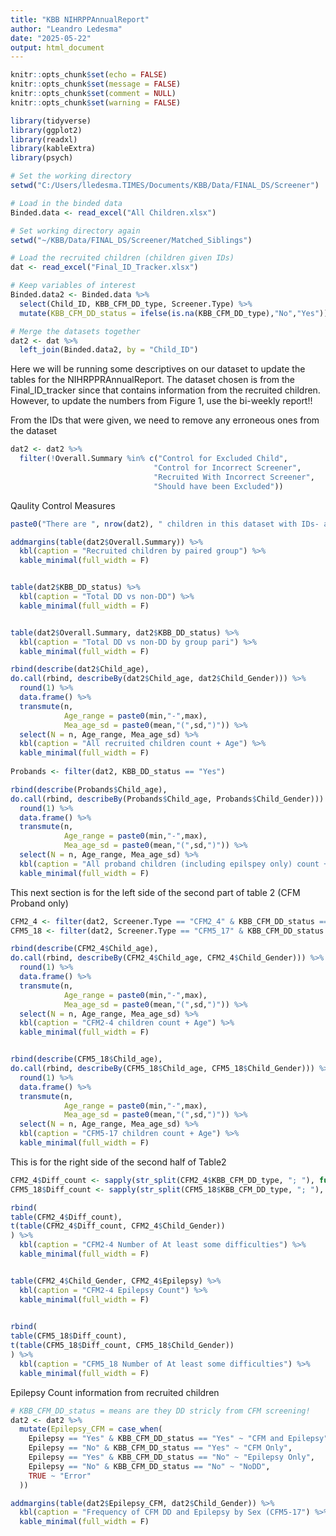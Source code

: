 ```yaml
---
title: "KBB NIHRPPAnnualReport"
author: "Leandro Ledesma"
date: "2025-05-22"
output: html_document
---
```


```r
knitr::opts_chunk$set(echo = FALSE)
knitr::opts_chunk$set(message = FALSE)
knitr::opts_chunk$set(comment = NULL)
knitr::opts_chunk$set(warning = FALSE)

```

```r
library(tidyverse)
library(ggplot2)
library(readxl)
library(kableExtra)
library(psych)
```

```r
# Set the working directory
setwd("C:/Users/lledesma.TIMES/Documents/KBB/Data/FINAL_DS/Screener")

# Load in the binded data
Binded.data <- read_excel("All Children.xlsx")

# Set working directory again
setwd("~/KBB/Data/FINAL_DS/Screener/Matched_Siblings")

# Load the recruited children (children given IDs)
dat <- read_excel("Final_ID_Tracker.xlsx")

# Keep variables of interest 
Binded.data2 <- Binded.data %>%
  select(Child_ID, KBB_CFM_DD_type, Screener.Type) %>%
  mutate(KBB_CFM_DD_status = ifelse(is.na(KBB_CFM_DD_type),"No","Yes"))

# Merge the datasets together
dat2 <- dat %>%
  left_join(Binded.data2, by = "Child_ID")
```

Here we will be running some descriptives on our dataset to update the tables for the NIHRPPRAnnualReport. The dataset chosen is from the Final_ID_tracker since that contains information from the recruited children. However, to update the numbers from Figure 1, use the bi-weekly report!!

From the IDs that were given, we need to remove any erroneous ones from the dataset

```r
dat2 <- dat2 %>%
  filter(!Overall.Summary %in% c("Control for Excluded Child",
                                "Control for Incorrect Screener",
                                "Recruited With Incorrect Screener",
                                "Should have been Excluded"))

```


Qaulity Control Measures
```r
paste0("There are ", nrow(dat2), " children in this dataset with IDs- aka recruited children")

addmargins(table(dat2$Overall.Summary)) %>%
  kbl(caption = "Recruited children by paired group") %>%
  kable_minimal(full_width = F)


table(dat2$KBB_DD_status) %>%
  kbl(caption = "Total DD vs non-DD") %>%
  kable_minimal(full_width = F)


table(dat2$Overall.Summary, dat2$KBB_DD_status) %>%
  kbl(caption = "Total DD vs non-DD by group pari") %>%
  kable_minimal(full_width = F)

```



```r
rbind(describe(dat2$Child_age), 
do.call(rbind, describeBy(dat2$Child_age, dat2$Child_Gender))) %>%
  round(1) %>%
  data.frame() %>%
  transmute(n, 
            Age_range = paste0(min,"-",max), 
            Mea_age_sd = paste0(mean,"(",sd,")")) %>%
  select(N = n, Age_range, Mea_age_sd) %>%
  kbl(caption = "All recruited children count + Age") %>%
  kable_minimal(full_width = F)
  
Probands <- filter(dat2, KBB_DD_status == "Yes")

rbind(describe(Probands$Child_age), 
do.call(rbind, describeBy(Probands$Child_age, Probands$Child_Gender))) %>%
  round(1) %>%
  data.frame() %>%
  transmute(n, 
            Age_range = paste0(min,"-",max), 
            Mea_age_sd = paste0(mean,"(",sd,")")) %>%
  select(N = n, Age_range, Mea_age_sd) %>%
  kbl(caption = "All proband children (including epilspey only) count + Age") %>%
  kable_minimal(full_width = F)


```

This next section is for the left side of the second part of table 2 (CFM Proband only)
```r
CFM2_4 <- filter(dat2, Screener.Type == "CFM2_4" & KBB_CFM_DD_status == "Yes")
CFM5_18 <- filter(dat2, Screener.Type == "CFM5_17" & KBB_CFM_DD_status == "Yes")

rbind(describe(CFM2_4$Child_age), 
do.call(rbind, describeBy(CFM2_4$Child_age, CFM2_4$Child_Gender))) %>%
  round(1) %>%
  data.frame() %>%
  transmute(n, 
            Age_range = paste0(min,"-",max), 
            Mea_age_sd = paste0(mean,"(",sd,")")) %>%
  select(N = n, Age_range, Mea_age_sd) %>%
  kbl(caption = "CFM2-4 children count + Age") %>%
  kable_minimal(full_width = F)


rbind(describe(CFM5_18$Child_age), 
do.call(rbind, describeBy(CFM5_18$Child_age, CFM5_18$Child_Gender))) %>%
  round(1) %>%
  data.frame() %>%
  transmute(n, 
            Age_range = paste0(min,"-",max), 
            Mea_age_sd = paste0(mean,"(",sd,")")) %>%
  select(N = n, Age_range, Mea_age_sd) %>%
  kbl(caption = "CFM5-17 children count + Age") %>%
  kable_minimal(full_width = F)


```

This is for the right side of the second half of Table2

```r
CFM2_4$Diff_count <- sapply(str_split(CFM2_4$KBB_CFM_DD_type, "; "), function(x) length(x))
CFM5_18$Diff_count <- sapply(str_split(CFM5_18$KBB_CFM_DD_type, "; "), function(x) length(x))

rbind(
table(CFM2_4$Diff_count),
t(table(CFM2_4$Diff_count, CFM2_4$Child_Gender))
) %>%
  kbl(caption = "CFM2-4 Number of At least some difficulties") %>%
  kable_minimal(full_width = F)


table(CFM2_4$Child_Gender, CFM2_4$Epilepsy) %>%
  kbl(caption = "CFM2-4 Epilepsy Count") %>%
  kable_minimal(full_width = F)
  

rbind(
table(CFM5_18$Diff_count),
t(table(CFM5_18$Diff_count, CFM5_18$Child_Gender))
) %>%
  kbl(caption = "CFM5_18 Number of At least some difficulties") %>%
  kable_minimal(full_width = F)

```

Epilepsy Count information from recruited children
```r
# KBB_CFM_DD_status = means are they DD stricly from CFM screening!
dat2 <- dat2 %>%
  mutate(Epilepsy_CFM = case_when(
    Epilepsy == "Yes" & KBB_CFM_DD_status == "Yes" ~ "CFM and Epilepsy",
    Epilepsy == "No" & KBB_CFM_DD_status == "Yes" ~ "CFM Only",
    Epilepsy == "Yes" & KBB_CFM_DD_status == "No" ~ "Epilepsy Only",
    Epilepsy == "No" & KBB_CFM_DD_status == "No" ~ "NoDD",
    TRUE ~ "Error"
  ))

addmargins(table(dat2$Epilepsy_CFM, dat2$Child_Gender)) %>%
  kbl(caption = "Frequency of CFM DD and Epilepsy by Sex (CFM5-17") %>%
  kable_minimal(full_width = F)

```
